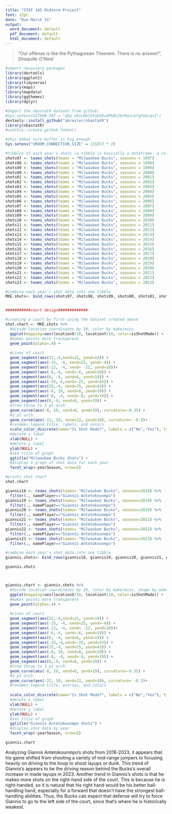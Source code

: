 ```yaml
---
title: "STAT 345 Midterm Project"
font: 12pt
date: "Due March 31"
output:
  word_document: default
  pdf_document: default
  html_document: default
---
```


> "Our offense is like the Pythagorean Theorem. There is no answer!", _Shaquille O'Neal_

```r
#import necessary packages
library(devtools)
library(ggplot2)
library(tidyverse)
library(maps)
library(mapdata)
library(ggthemes)
library(dplyr)

#Import the nbastatR dataset from github:
#Sys.setenv(GITHUB_PAT = "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")
devtools::install_github("abresler/nbastatR")
library(nbastatR)
#usethis::create_github_token()

#this makes sure buffer is big enough
Sys.setenv("VROOM_CONNECTION_SIZE" = 131072 * 2)

#tibbles of each year's shots (a tibble is basically a dataframe- a collection of data)
shots97 <- teams_shots(teams = "Milwaukee Bucks", seasons = 1997) 
shots98 <- teams_shots(teams = "Milwaukee Bucks", seasons = 1998)
shots99 <- teams_shots(teams = "Milwaukee Bucks", seasons = 1999)
shots00 <- teams_shots(teams = "Milwaukee Bucks", seasons = 2000)
shots01 <- teams_shots(teams = "Milwaukee Bucks", seasons = 2001)
shots02 <- teams_shots(teams = "Milwaukee Bucks", seasons = 2002)
shots03 <- teams_shots(teams = "Milwaukee Bucks", seasons = 2003)
shots04 <- teams_shots(teams = "Milwaukee Bucks", seasons = 2004)
shots05 <- teams_shots(teams = "Milwaukee Bucks", seasons = 2005)
shots06 <- teams_shots(teams = "Milwaukee Bucks", seasons = 2006)
shots07 <- teams_shots(teams = "Milwaukee Bucks", seasons = 2007)
shots08 <- teams_shots(teams = "Milwaukee Bucks", seasons = 2008)
shots09 <- teams_shots(teams = "Milwaukee Bucks", seasons = 2009)
shots10 <- teams_shots(teams = "Milwaukee Bucks", seasons = 2010)
shots11 <- teams_shots(teams = "Milwaukee Bucks", seasons = 2011)
shots12 <- teams_shots(teams = "Milwaukee Bucks", seasons = 2012)
shots13 <- teams_shots(teams = "Milwaukee Bucks", seasons = 2013)
shots14 <- teams_shots(teams = "Milwaukee Bucks", seasons = 2014)
shots15 <- teams_shots(teams = "Milwaukee Bucks", seasons = 2015)
shots16 <- teams_shots(teams = "Milwaukee Bucks", seasons = 2016)
shots17 <- teams_shots(teams = "Milwaukee Bucks", seasons = 2017)
shots18 <- teams_shots(teams = "Milwaukee Bucks", seasons = 2018)
shots19 <- teams_shots(teams = "Milwaukee Bucks", seasons = 2019)
shots20 <- teams_shots(teams = "Milwaukee Bucks", seasons = 2020)
shots21 <- teams_shots(teams = "Milwaukee Bucks", seasons = 2021)
shots22 <- teams_shots(teams = "Milwaukee Bucks", seasons = 2022)
shots23 <- teams_shots(teams = "Milwaukee Bucks", seasons = 2023)

#combine each year's shot data into one tibble
MKE.shots<- bind_rows(shots97, shots98, shots99, shots00, shots01, shots02, shots03, shots04, shots05, shots06, shots07, shots08, shots09, shots10, shots11, shots12, shots13, shots14, shots15, shots16, shots17, shots18, shots19, shots20, shots21, shots22, shots23)


###########court design#############

#creating a court by first using the dataset created above
shot.chart <- MKE.shots %>% 
  #divide location coordinates by 10, color by make/miss
  ggplot(mapping=aes(locationX/10, locationY/10, color=isShotMade)) + 
  #makes points more transparent
  geom_point(alpha=.4) + 
  
  #Lines of court
  geom_segment(aes(22,-4,xend=22, yend=10)) + 
  geom_segment(aes(-25, -4, xend=25, yend=-4)) +
  geom_segment(aes(-22, -4, xend= -22, yend=10))+
  geom_segment(aes(-6,-4, xend=-6, yend=19)) + 
  geom_segment(aes(6, -4, xend=6, yend=19)) + 
  geom_segment(aes(-25,-4,xend=-25, yend=43)) + 
  geom_segment(aes(25,-4, xend=25, yend=43)) + 
  geom_segment(aes(-8, 19, xend=8, yend=19)) + 
  geom_segment(aes(-8, -4, xend=-8, yend=19)) + 
  geom_segment(aes(8,-4, xend=8, yend=19)) + 
  #free throw to 3 pt arch
  geom_curve(aes(-8, 19, xend=8, yend=19), curvature=-0.35) + 
  #3 pt arch
  geom_curve(aes(-22, 10, xend=22, yend=10), curvature= -0.3)+
  #renames legend title, labels, and colors
  scale_color_discrete(name="Is Shot Made?", labels = c("No","Yes"), type=c("dark gray", "dark green")) +
  #delete x label
  xlab(NULL) +
  #delete y label
  ylab(NULL) + 
  #set title of graph
  ggtitle("Milwaukee Bucks Shots") + 
  #display a graph of shot data for each year
  facet_wrap(~yearSeason, nrow=5)

#prints shot chart
shot.chart

```
   
   
   
   
```r

giannis18 <- teams_shots(teams= "Milwaukee Bucks", seasons=2018) %>% 
  filter(., namePlayer=="Giannis Antetokounmpo")
giannis19 <- teams_shots(teams= "Milwaukee Bucks", seasons=2019) %>% 
  filter(., namePlayer=="Giannis Antetokounmpo")
giannis20 <- teams_shots(teams= "Milwaukee Bucks", seasons=2020) %>% 
  filter(., namePlayer=="Giannis Antetokounmpo")
giannis21 <- teams_shots(teams= "Milwaukee Bucks", seasons=2021) %>% 
  filter(., namePlayer=="Giannis Antetokounmpo")
giannis22 <- teams_shots(teams= "Milwaukee Bucks", seasons=2022) %>% 
  filter(., namePlayer=="Giannis Antetokounmpo")
giannis23 <- teams_shots(teams= "Milwaukee Bucks", seasons=2023) %>% 
  filter(., namePlayer=="Giannis Antetokounmpo")

#combine each year's shot data into one tibble
giannis.shots<- bind_rows(giannis18, giannis19, giannis20, giannis21, giannis22, giannis23)

giannis.shots



giannis.chart <- giannis.shots %>% 
  #divide location coordinates by 10, color by make/miss, shape by make/miss
  ggplot(mapping=aes(locationX/10, locationY/10, color=isShotMade)) + 
  #makes points more transparent
  geom_point(alpha=.4) + 
  
  #Lines of court
  geom_segment(aes(22,-4,xend=22, yend=10)) + 
  geom_segment(aes(-25, -4, xend=25, yend=-4)) +
  geom_segment(aes(-22, -4, xend= -22, yend=10))+
  geom_segment(aes(-6,-4, xend=-6, yend=19)) + 
  geom_segment(aes(6, -4, xend=6, yend=19)) + 
  geom_segment(aes(-25,-4,xend=-25, yend=43)) + 
  geom_segment(aes(25,-4, xend=25, yend=43)) + 
  geom_segment(aes(-8, 19, xend=8, yend=19)) + 
  geom_segment(aes(-8, -4, xend=-8, yend=19)) + 
  geom_segment(aes(8,-4, xend=8, yend=19)) + 
  #free throw to 3 pt arch
  geom_curve(aes(-8, 19, xend=8, yend=19), curvature=-0.35) + 
  #3 pt arch
  geom_curve(aes(-22, 10, xend=22, yend=10), curvature= -0.3)+
  #renames legend title, entries, and colors
  
  scale_color_discrete(name="Is Shot Made?", labels = c("No","Yes"), type=c("dark gray", "dark green")) +
  #delete x label
  xlab(NULL) +
  #delete y label
  ylab(NULL) + 
  #set title of graph
  ggtitle("Giannis Antetokounmpo Shots") + 
  #display shot data by year
  facet_wrap(~yearSeason, nrow=5)

giannis.chart


```
   
Analyzing Giannis Antetokounmpo's shots from 2018-2023, it appears that his game shifted from shooting a variety of mid-range jumpers to focusing heavily on driving to the hoop to shoot layups or dunk. This trend of Giannis's appears to be the driving reason behind the Bucks's overall increase in made layups in 2023. Another trend in Giannis's shots is that he makes more shots on the right-hand side of the court. This is because he is right-handed, so it is natural that his right hand would be his better ball-handling hand, especially for a forward that doesn't have the strongest ball-handling abilities. Thus, the Bucks can expect that defense will try to force Giannis to go to the left side of the court, since that's where he is historically weakest.